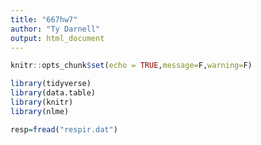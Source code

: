 ```yaml
---
title: "667hw7"
author: "Ty Darnell"
output: html_document
---
```


```r
knitr::opts_chunk$set(echo = TRUE,message=F,warning=F)
```

```r
library(tidyverse)
library(data.table)
library(knitr)
library(nlme)
```

```r
resp=fread("respir.dat")
```

```r

```

